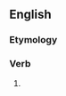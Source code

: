 ==English==

===Etymology===
{{suffix|en|communicate|eth|nocat=1}}

===Verb===
{{head|en|verb form}}

# {{en-archaic third-person singular of|communicate}}
